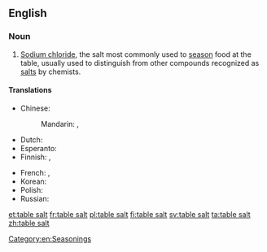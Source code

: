 ==English==

===Noun===
{{en-noun|-}}

# [[sodium chloride|Sodium chloride]], the salt most commonly used to [[season]] food at the table, usually used to distinguish from other compounds recognized as [[salt]]s by chemists.

====Translations====
{{trans-top|salt to season food}}
* Chinese:
*: Mandarin: {{t-|cmn|食鹽|sc=Hani}}, {{t-|cmn|食盐|tr=shíyán|sc=Hani}}
* Dutch: {{t|nl|tafelzout|n}}
* Esperanto: {{t|eo|tabla salo|xs=Esperanto}}
* Finnish: {{t+|fi|pöytäsuola}},  {{t+|fi|ruokasuola}}
{{trans-mid}}
* French: {{t|fr|sel de table|m}}, {{t|fr|sel|m}}
* Korean: {{t|ko|소금|tr=sogeum|sc=Kore}}
* Polish: {{t|pl|sól kuchenna|m}}
* Russian: {{t|ru|столовая соль|f|tr=stolovája sol’}}
{{trans-bottom}}

[[Category:en:Seasonings]]

[[et:table salt]]
[[fr:table salt]]
[[pl:table salt]]
[[fi:table salt]]
[[sv:table salt]]
[[ta:table salt]]
[[zh:table salt]]